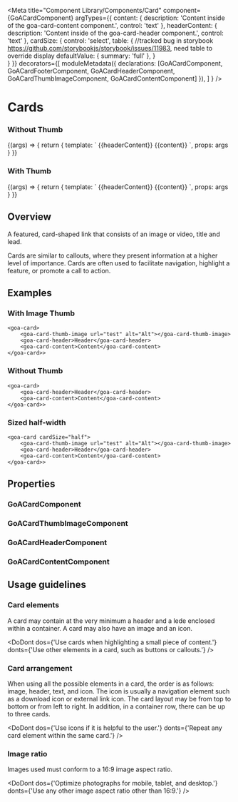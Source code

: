 

<Meta title="Component Library/Components/Card"
  component={GoACardComponent}
   argTypes={{ 
      content: {
          description: 'Content inside of the goa-card-content component.',
          control: 'text'
      }, 
      headerContent: {
          description: 'Content inside of the goa-card-header component.',
          control: 'text'
      }, 
      cardSize: { 
        control: 'select',
        table: { //tracked bug in storybook https://github.com/storybookjs/storybook/issues/11983, need table to override display
           defaultValue: { summary: 'full' },
        }  
      }
   }}
  decorators={[
        moduleMetadata({ declarations: [GoACardComponent, GoACardFooterComponent, GoACardHeaderComponent, GoACardThumbImageComponent, GoACardContentComponent] }),
    ]
} />

# Cards
### Without Thumb
<Canvas>
  <Story name="Without Thumb" height={400}
    args={{
        cardSize: 'full',
        headerContent: 'My card header.',
        content: 'My card content.',
    }}>
    {(args) => {
      return {
        template: `<goa-card [cardSize]="cardSize">
                        <goa-card-header>{{headerContent}}</goa-card-header>
                        <goa-card-content>{{content}}</goa-card-content>
                    </goa-card>`,
        props: args
      }
    }}
  </Story>
</Canvas>

### With Thumb
<Canvas>
  <Story name="With Thumb" height={400}
    args={{
        cardSize: 'full',
        headerContent: 'My card header.',
        content: 'My card content.',
    }}>
    {(args) => {
      return {
        template: `<goa-card [cardSize]="cardSize">
                        <goa-card-thumb-image url="working-in-cold-hero-3_rdax_75.jpg" alt="hero pic"></goa-card-thumb-image>
                        <goa-card-header>{{headerContent}}</goa-card-header>
                        <goa-card-content>{{content}}</goa-card-content>
                    </goa-card>`,
        props: args
      }
    }}
  </Story>
</Canvas>

## Overview
A featured, card-shaped link that consists of an image or video, title and lead.

Cards are similar to callouts, where they present information at a higher level of 
importance. Cards are often used to facilitate navigation, highlight a feature, or 
promote a call to action.

## Examples
### With Image Thumb
```
<goa-card>
    <goa-card-thumb-image url="test" alt="Alt"></goa-card-thumb-image>
    <goa-card-header>Header</goa-card-header>
    <goa-card-content>Content</goa-card-content>
</goa-card>>
```
### Without Thumb
```
<goa-card>
    <goa-card-header>Header</goa-card-header>
    <goa-card-content>Content</goa-card-content>
</goa-card>>
```

### Sized half-width
```
<goa-card cardSize="half">
    <goa-card-thumb-image url="test" alt="Alt"></goa-card-thumb-image>
    <goa-card-header>Header</goa-card-header>
    <goa-card-content>Content</goa-card-content>
</goa-card>>
```

## Properties
### GoACardComponent 

<Description of={GoACardComponent} />

### GoACardThumbImageComponent

<Description of={GoACardThumbImageComponent} />
<ArgsTable of={GoACardThumbImageComponent} />

### GoACardHeaderComponent

<Description of={GoACardHeaderComponent} />

### GoACardContentComponent

<Description of={GoACardContentComponent} />


## Usage guidelines
### Card elements
A card may contain at the very minimum a header and a lede enclosed within a container. 
A card may also have an image and an icon.

<DoDont
  dos={'Use cards when highlighting a small piece of content.'}
  donts={'Use other elements in a card, such as buttons or callouts.'}
/>

### Card arrangement
When using all the possible elements in a card, the order is as follows: image, header, text, and icon. The icon is usually a navigation element such as a download icon or external link icon. The card layout may be from top to bottom or from left to right. In addition, in a container row, there can be up to three cards.

<DoDont
  dos={'Use icons if it is helpful to the user.'}
  donts={'Repeat any card element within the same card.'}
/>

### Image ratio
Images used must conform to a 16:9 image aspect ratio.

<DoDont
  dos={'Optimize photographs for mobile, tablet, and desktop.'}
  donts={'Use any other image aspect ratio other than 16:9.'}
/>


